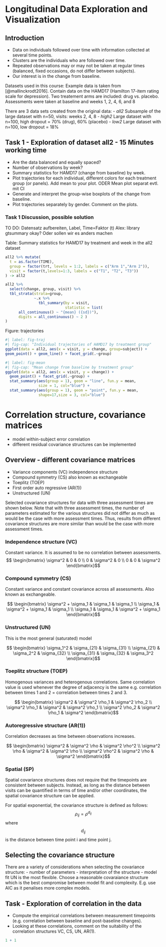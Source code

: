 # Longitudinal Data Exploration and Visualization

## Introduction
- Data on individuals followed over time with information collected at several time points.
- Clusters are the individuals who are followed over time.
- Repeated observations may or may not be taken at regular times (balanced, fixed occasions, do not differ between subjects). 
- Our interest is in the change from baseline.

Datasets used in this course:
Example data is taken from [@mallinckrodt2016]. Contain data on the HAMD17 (Hamilton 17-item rating scale for depression). 
Two treatement arms are included: drug vs. placebo.
Assessments were taken at baseline and weeks 1, 2, 4, 6, and 8

There are 3 data sets created from the original data:
- *all2* Subsample of the large dataset with n=50, visits: weeks 2, 4, 8
- *high2* Large dataset with n=100, high dropout = 70% (drug), 60% (placebo)
- *low2* Large dataset with n=100, low dropout = 18%

## Task 1 - Exploration of dataset all2 - 15 Minutes working time
- Are the data balanced and equally spaced?
- Number of observations by week?
- Summary statistics for HAMD17 (change from baseline) by week.
- Plot trajectories for each individual, different colors for each treatment group (or panels). Add mean to your plot. ODER Mean plot separat evtl. mit CI
- Generate and interpret the group-wise boxplots of the change from baseline.
- Plot trajectories separately by gender. Comment on the plots.

### Task 1 Discussion, possible solution
TO DO: Datensatz aufbereiten, Label, Time=Faktor (t)
Alex: library gtsummary okay? Oder sollen wir es anders machen

Table: Summary statistics for HAMD17 by treatment and week in the all2 dataset

```r
all2 %>% mutate(
  t = as.factor(TIME),
  group = factor(trt, levels = 1:2, labels = c("Arm 1","Arm 2")),
  visit = factor(t,levels=1:3, labels = c("T1", "T2", "T3"))
) -> all2

all2 %>%
  select(change, group, visit) %>%
  tbl_strata(strata=group, 
             ~.x %>% 
               tbl_summary(by = visit,
                           statistic = list(
      all_continuous() ~ "{mean} ({sd})"), 
      digits = all_continuous() ~ 2 ) 
)
```

Figure: trajectories

```r
#| label: fig-traj
#| fig-cap: "Individual trajectories of HAMD17 by treatment group"
ggplot(data = all2, aes(x = visit, y = change, group=subject)) +
geom_point() + geom_line() + facet_grid(.~group)
```

```r
#| label: fig-mean
#| fig-cap: "Mean change from baseline by treatment group"
ggplot(data = all2, aes(x = visit, y = change)) + 
  geom_point() + facet_grid(.~group) +
  stat_summary(aes(group = 1), geom = "line", fun.y = mean,
               size = 1, col="blue") +
  stat_summary(aes(group = 1), geom = "point", fun.y = mean,
               shape=17,size = 3, col="blue")
```

# Correlation structure, covariance matrices
- model within-subject error correlation
- different residual covariance structures can be implemented

## Overview - different covariance matrices
- Variance components (VC) independence structure
- Compound symmetry (CS) also known as exchangeable
- Toeplitz (TOEP)
- First order auto regressive (AR(1))
- Unstructured (UN)

Selected covariance structures for data with three assessment times are shown below. Note that with three assessment times, the number of parameters estimated for the various structures did not differ as much as would be the case with more assessment times. Thus, results from different covariance structures are more similar than would be the case with more assessment times.

### Independence structure (VC)
Constant variance. It is assumed to be no correlation between assessments.
$$ \begin{bmatrix}
   \sigma^2   & 0  & 0  \\
   0  & \sigma^2   & 0 \\
   0  & 0  & \sigma^2
   \end{bmatrix}$$

### Compound symmetry (CS)
Constant variance and constant covariance across all assessments. Also known as exchangeable.

$$ \begin{bmatrix}
   \sigma^2 + \sigma_1 & \sigma_1  & \sigma_1  \\
   \sigma_1  & \sigma^2 + \sigma_1  & \sigma_1  \\
   \sigma_1  & \sigma_1  & \sigma^2 + \sigma_1
   \end{bmatrix}$$
   
   
### Unstructured (UN)
This is the most general (saturated) model

$$ \begin{bmatrix}
   \sigma_1^2 & \sigma_{21}  & \sigma_{31}  \\
   \sigma_{21}  & \sigma_2^2   & \sigma_{32}  \\
   \sigma_{31}  & \sigma_{32}  & \sigma_3^2
   \end{bmatrix}$$
   
### Toeplitz structure (TOEP)
Homogenous variances and heterogenous correlations. Same correlation value is used whenever the degree of adjacency is the same e.g. correlation between times 1 and 2 = correlation between times 2 and 3.

$$ \begin{bmatrix}
   \sigma^2  & \sigma^2 \rho_1  & \sigma^2 \rho_2  \\
   \sigma^2 \rho_1 & \sigma^2   & \sigma^2 \rho_1  \\
   \sigma^2 \rho_2  & \sigma^2 \rho_1  & \sigma^2 
   \end{bmatrix}$$

### Autoregressive structure (AR(1))
Correlation decreases as time between observations increases.

$$ \begin{bmatrix}
   \sigma^2  & \sigma^2 \rho  & \sigma^2 \rho^2  \\
   \sigma^2 \rho & \sigma^2   & \sigma^2 \rho  \\
  \sigma^2 \rho^2  & \sigma^2 \rho  & \sigma^2 
   \end{bmatrix}$$

### Spatial (SP)
Spatial covariance structures does not require that the timepoints are consistent between subjects. Instead, as long as the distance between visits can be quantified in terms of time and/or other coordinates, the spatial covariance structure can be applied.

For spatial exponential, the covariance structure is defined as follows:
$$ \rho_{ij}=\rho^{d_{ij}} $$
where $$d_{ij} $$ is the distance between time point i and time point j.

## Selecting the covariance structure
There are a variety of considerations when selecting the covariance structure:
- number of parameters
- interpretation of the structure
- model fit
UN is the most flexible. Choose a reasonable covaraiance structure which is the best compromise between model fit and complexity. E.g. use AIC as it penalises more complex models.

## Task - Exploration of correlation in the data
- Compute the empirical correlations between measurement timepoints (e.g. correlation between baseline and post-baseline changes). 
- Looking at these correlations, comment on the suitability of the correlation structures VC, CS, UN, AR(1).

```r
1 + 1
```
